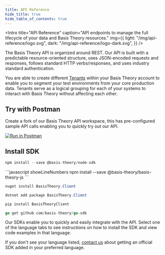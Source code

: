 ```yaml
---
title: API Reference
hide_title: true
hide_table_of_contents: true
---
```





<Intro
  title="API Reference"
  caption="API endpoints to manage the full lifecycle of your data and Basis Theory resources."
  img={{
    light: "/img/api-reference/logo.svg",
    dark: "/img/api-reference/logo-dark.svg",
  }}
/>

The Basis Theory API is organized around REST. Our API is built with a predictable resource-oriented structure, uses JSON-encoded requests and responses, follows standard HTTP verbs/responses, and uses industry standard authentication.

You are able to create different [Tenants](/docs/api/tenants) within your Basis Theory account to enable you to segment your test environments from your core production data. Tenants serve as a logical grouping for each of your systems to interact with Basis Theory without affecting each other.

## Try with Postman

Create a fork of our Basis Theory API workspace, this has pre-configured sample API calls enabling you to quickly try out our API.

[![Run in Postman](https://run.pstmn.io/button.svg)](https://app.getpostman.com/run-collection/14036973-bd016246-4d82-4753-82a0-e75a07d167c9?action=collection%2Ffork&collection-url=entityId%3D14036973-bd016246-4d82-4753-82a0-e75a07d167c9%26entityType%3Dcollection%26workspaceId%3Dcca928dd-d01d-4c7d-9002-84d5f2b33a63)

## Install SDK

<Tabs className="bt-tabs" groupId="languages">
  <TabItem value="node" label="Node">

```javascript showLineNumbers
npm install --save @basis-theory/node-sdk
```

  </TabItem>
  <TabItem value="javascript" label="JavaScript (legacy)">
```javascript showLineNumbers
npm install --save @basis-theory/basis-theory-js
```
  </TabItem>
  <TabItem value="csharp" label="C#">

```csharp showLineNumbers title="Nuget"
nuget install BasisTheory.Client
```

```csharp showLineNumbers title=".NET"
dotnet add package BasisTheory.Client
```

  </TabItem>
  <TabItem value="python" label="Python">

```python showLineNumbers
pip install BasisTheoryClient
```

  </TabItem>
  <TabItem value="go" label="Go">

```go showLineNumbers
go get github.com/basis-theory/go-sdk
```

  </TabItem>
</Tabs>

Our SDKs enable you to quickly and easily integrate with the API. Select one of the language tabs to see instructions on how to install the SDK and view code examples in that language.

<Alert>If you don't see your language listed, <a href="mailto:support@basistheory.com?subject=API%20SDK%20Language%20Support">contact us</a> about getting an official SDK added in your preferred language.</Alert>
